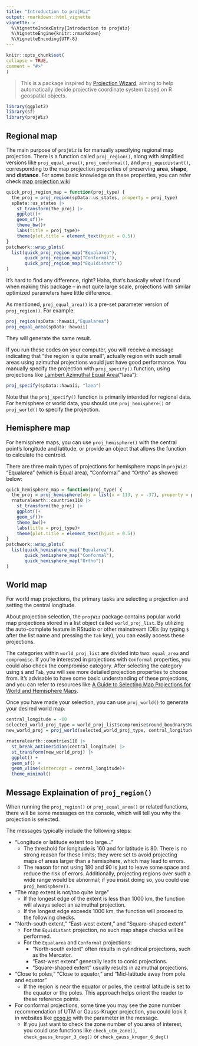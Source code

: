 ```yaml
---
title: "Introduction to projWiz"
output: rmarkdown::html_vignette
vignette: >
  %\VignetteIndexEntry{Introduction to projWiz}
  %\VignetteEngine{knitr::rmarkdown}
  %\VignetteEncoding{UTF-8}
---
```

  
```r
knitr::opts_chunk$set(
collapse = TRUE,
comment = "#>"
)
```

> This is a package inspired by [Projection Wizard](https://projectionwizard.org/), aiming to help automatically decide projective coordinate system based on R geospatial objects.

```r
library(ggplot2)
library(sf)
library(projWiz)
```
## Regional map

The main purpose of `projWiz` is for manually specifying regional map projection. There is a function called `proj_region()`, along with simplified versions like `proj_equal_area()`, `proj_conformal()`, and `proj_equidistant()`, corresponding to the map projection properties of preserving **area**, **shape**, and **distance**. For some basic knowledge on these properties, you can refer check [map projection wiki](https://en.wikipedia.org/wiki/Map_projection#Metric_properties_of_maps)

```r
quick_proj_region_map = function(proj_type) {
  the_proj = proj_region(spData::us_states, property = proj_type)
  spData::us_states |> 
    st_transform(the_proj) |> 
    ggplot()+
    geom_sf()+
    theme_bw()+
    labs(title = proj_type)+
    theme(plot.title = element_text(hjust = 0.5))
}
patchwork::wrap_plots(
  list(quick_proj_region_map("Equalarea"),
       quick_proj_region_map("Conformal"),
       quick_proj_region_map("Equidistant"))
)
```

It's hard to find any difference, right? Haha, that's basically what I found when making this package -- in not quite large scale, projections with similar optimized parameters have little difference.

As mentioned, `proj_equal_area()` is a pre-set parameter version of `proj_region()`. For example:

```r
proj_region(spData::hawaii,"Equalarea")
proj_equal_area(spData::hawaii)
```
They will generate the same result.

If you run these codes on your computer, you will receive a message indicating that "the region is quite small", actually region with such small areas using azimuthal projections would just have good performance. You manually specify the projection with `proj_specify()` function, using projections like [Lambert Azimuthal Equal Area](https://proj.org/en/stable/operations/projections/laea.html)("laea"):


```r
proj_specify(spData::hawaii, "laea")
```
Note that the `proj_specify()` function is primarily intended for regional data. For hemisphere or world data, you should use `proj_hemisphere()` or `proj_world()` to specify the projection.




## Hemisphere map

For hemisphere maps, you can use `proj_hemisphere()` with the central point's longitude and latitude, or provide an object that allows the function to calculate the centroid.

There are three main types of projections for hemisphere maps in `projWiz`: "Equalarea" (which is Equal area), "Conformal" and "Ortho" as showed below:

```r
quick_hemisphere_map = function(proj_type) {
  the_proj = proj_hemisphere(obj = list(x = 113, y = -37), property = proj_type)
  rnaturalearth::countries110 |> 
    st_transform(the_proj) |> 
    ggplot()+
    geom_sf()+
    theme_bw()+
    labs(title = proj_type)+
    theme(plot.title = element_text(hjust = 0.5))
}
patchwork::wrap_plots(
  list(quick_hemisphere_map("Equalarea"),
       quick_hemisphere_map("Conformal"),
       quick_hemisphere_map("Ortho"))
)
```

## World map

For world map projections, the primary tasks are selecting a projection and setting the central longitude.

About projection selection, the `projWiz` package contains popular world map projections stored in a list object called `world_proj_list`. By utilizing the auto-complete feature in RStudio or other mainstream IDEs (by typing `$` after the list name and pressing the `Tab` key), you can easily access these projections.

The categories within `world_proj_list` are divided into two: `equal_area` and `compromise`. If you're interested in projections with `Conformal` properties, you could also check the compromise category. After selecting the category using `$` and `Tab`, you will see more detailed projection properties to choose from. It’s advisable to have some basic understanding of these projections, and you can refer to resources like [A Guide to Selecting Map Projections for World and Hemisphere Maps](https://doi.org/10.1007/978-3-319-51835-0_9).

Once you have made your selection, you can use `proj_world()` to generate your desired world map.

```r
central_longitude = -60
selected_world_proj_type = world_proj_list$compromise$round_boudnary$Natural_Earth
new_world_proj = proj_world(selected_world_proj_type, central_longitude)

rnaturalearth::countries110 |> 
  st_break_antimeridian(central_longitude) |> 
  st_transform(new_world_proj) |> 
  ggplot() + 
  geom_sf() +
  geom_vline(xintercept = central_longitude)+
  theme_minimal()
```


## Message Explaination of `proj_region()`

When running the `proj_region()` or `proj_equal_area()` or related functions, there will be some messages on the console, which will tell you why the projection is selected.

The messages typically include the following steps:

- "Longitude or latitude extent too large..."
  - The threshold for longitude is 160 and for latitude is 80. There is no strong reason for these limits; they were set to avoid projecting maps of areas larger than a hemisphere, which may lead to errors. 
  - The reason for not using 180 and 90 is just to leave some space and reduce the risk of errors. Additionally, projecting regions over such a wide range would be abnormal; if you insist doing so, you could use `proj_hemisphere()`.

- "The map extent is not/too quite large"
  - If the longest edge of the extent is less than 1000 km, the function will always select an azimuthal projection. 
  - If the longest edge exceeds 1000 km, the function will proceed to the following checks.

- "North-south extent," "East-west extent," and "Square-shaped extent"
  - For the `Equidistant` projection, no such map shape checks will be performed.
  - For the `Equalarea` and `Conformal` projections:
    - "North-south extent" often results in cylindrical projections, such as the Mercator.
    - "East-west extent" generally leads to conic projections.
    - "Square-shaped extent" usually results in azimuthal projections.

- "Close to poles," "Close to equator," and "Mid-latitude away from pole and equator"
  - If the region is near the equator or poles, the central latitude is set to the equator or the poles. This approach helps orient the reader to these reference points.

- For conformal projections, some time you may see the zone number recommendation of UTM or Gauss-Kruger projection, you could look it in websites like [epsg.io](https://epsg.io/) with the parameter in the message.
  - If you just want to check the zone number of you area of interest, you could use functions like `check_utm_zone()`, `check_gauss_kruger_3_deg()` or `check_gauss_kruger_6_deg()`

